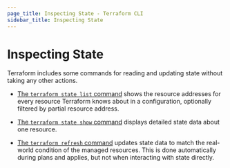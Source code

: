 ```yaml
---
page_title: Inspecting State - Terraform CLI
sidebar_title: Inspecting State
---
```


# Inspecting State

Terraform includes some commands for reading and updating state without taking
any other actions.

- [The `terraform state list` command](/cli/commands/state/list)
  shows the resource addresses for every resource Terraform knows about in a
  configuration, optionally filtered by partial resource address.

- [The `terraform state show` command](/cli/commands/state/show)
  displays detailed state data about one resource.

- [The `terraform refresh` command](/cli/commands/refresh) updates
  state data to match the real-world condition of the managed resources. This is
  done automatically during plans and applies, but not when interacting with
  state directly.
